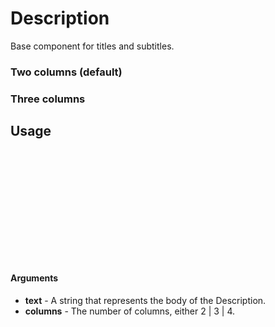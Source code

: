 
<Meta of={Description} title="Description" />

# Description

Base component for titles and subtitles.

### Two columns (default)

<Canvas of={Description.TwoColumns} />

### Three columns 

<Canvas of={Description.ThreeColumns} />

## Usage

```ts
import {Description} from "gf-components";

const Example = () => {
  return (
    <Description
      text={text}
      columns={columns}
    />
  );
};

export default Example;
```

#### Arguments
- **text** - A string that represents the body of the Description.
- **columns** - The number of columns, either 2 | 3 | 4.